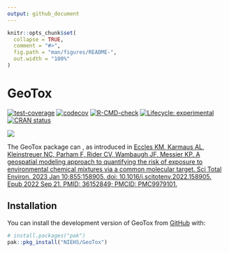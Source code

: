 ```yaml
---
output: github_document
---
```


<!-- README.md is generated from README.Rmd. Please edit that file -->

```r
knitr::opts_chunk$set(
  collapse = TRUE,
  comment = "#>",
  fig.path = "man/figures/README-",
  out.width = "100%"
)
```

# GeoTox

<!-- badges: start -->

[![test-coverage](https://github.com/Spatiotemporal-Exposures-and-Toxicology/GeoTox/actions/workflows/test-coverage.yaml/badge.svg)](https://github.com/Spatiotemporal-Exposures-and-Toxicology/GeoTox/actions/workflows/test-coverage.yaml)
[![codecov](https://codecov.io/github/Spatiotemporal-Exposures-and-Toxicology/GeoTox/graph/badge.svg?token=I1L9BZJ58Y)](https://codecov.io/github/Spatiotemporal-Exposures-and-Toxicology/GeoTox)
[![R-CMD-check](https://github.com/Spatiotemporal-Exposures-and-Toxicology/GeoTox/actions/workflows/check-release.yaml/badge.svg)](https://github.com/Spatiotemporal-Exposures-and-Toxicology/GeoTox/actions/workflows/check-release.yaml)
[![Lifecycle: experimental](https://img.shields.io/badge/lifecycle-experimental-orange.svg)](https://lifecycle.r-lib.org/articles/stages.html#experimental) [![CRAN status](https://www.r-pkg.org/badges/version/GeoTox)](https://CRAN.R-project.org/package=GeoTox)

<!-- badges: end -->

![](https://codecov.io/github/Spatiotemporal-Exposures-and-Toxicology/GeoTox/graphs/icicle.svg?token=I1L9BZJ58Y)

The GeoTox package can <x y z plus other stuff>, as introduced in [Eccles KM, Karmaus AL, Kleinstreuer NC, Parham F, Rider CV, Wambaugh JF, Messier KP. A geospatial modeling approach to quantifying the risk of exposure to environmental chemical mixtures via a common molecular target. Sci Total Environ. 2023 Jan 10;855:158905. doi: 10.1016/j.scitotenv.2022.158905. Epub 2022 Sep 21. PMID: 36152849; PMCID: PMC9979101.](https://pubmed.ncbi.nlm.nih.gov/36152849/)

## Installation

You can install the development version of GeoTox from [GitHub](https://github.com/) with:

``` r
# install.packages("pak")
pak::pkg_install("NIEHS/GeoTox")
```
